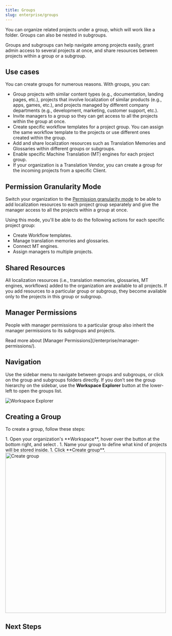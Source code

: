 ```yaml
---
title: Groups
slug: enterprise/groups
---
```



You can organize related projects under a group, which will work like a folder. Groups can also be nested in subgroups.

Groups and subgroups can help navigate among projects easily, grant admin access to several projects at once, and share resources between projects within a group or a subgroup.

## Use cases

You can create groups for numerous reasons. With groups, you can:

* Group projects with similar content types (e.g., documentation, landing pages, etc.), projects that involve localization of similar products (e.g., apps, games, etc.), and projects managed by different company departments (e.g., development, marketing, customer support, etc.).
* Invite managers to a group so they can get access to all the projects within the group at once.
* Create specific workflow templates for a project group. You can assign the same workflow template to the projects or use different ones created within the group.
* Add and share localization resources such as Translation Memories and Glossaries within different groups or subgroups.
* Enable specific Machine Translation (MT) engines for each project group.
* If your organization is a Translation Vendor, you can create a group for the incoming projects from a specific Client.

## Permission Granularity Mode

Switch your organization to the [Permission granularity mode](/enterprise/permissions-granularity-mode) to be able to add localization resources to each project group separately and give the manager access to all the projects within a group at once.

Using this mode, you'll be able to do the following actions for each specific project group:

* Create Workflow templates.
* Manage translation memories and glossaries.
* Connect MT engines.
* Assign managers to multiple projects.

## Shared Resources

All localization resources (i.e., translation memories, glossaries, MT engines, workflows) added to the organization are available to all projects. If you add resources to a particular group or subgroup, they become available only to the projects in this group or subgroup.

<CardGrid>
  <LinkCard
    title="Glossary"
    href="/enterprise/glossary"
  />
  <LinkCard
    title="Translation Memory"
    href="/enterprise/translation-memory"
  />
  <LinkCard
    title="Machine Translation"
    href="/enterprise/machine-translation"
  />
  <LinkCard
    title="Workflows"
    href="/enterprise/workflows"
  />
</CardGrid>

## Manager Permissions

People with manager permissions to a particular group also inherit the manager permissions to its subgroups and projects.

<ReadMore>
  Read more about [Manager Permissions](/enterprise/manager-permissions/).
</ReadMore>

## Navigation

Use the sidebar menu to navigate between groups and subgroups, or click on the group and subgroups folders directly. If you don’t see the group hierarchy on the sidebar, use the **Workspace Explorer** button at the lower-left to open the groups list.

<Image src={workspaceExplorer} alt="Workspace Explorer" />

## Creating a Group

To create a group, follow these steps:

<Steps>
  1. Open your organization's **Workspace**, hover over the <Icon name="mdi:plus" class="inline-icon" /> button at the bottom right, and select <Icon name="mdi:layers" class="inline-icon" />.
  1. Name your group to define what kind of projects will be stored inside.
  1. Click **Create group**. <Image src={createGroup} alt="Create group" width="500" />
</Steps>

## Next Steps

<CardGrid>
  <LinkCard
    title="Creating a Project"
    href="/enterprise/creating-project"
  />
  <LinkCard
    title="Inviting People"
    href="/enterprise/inviting-people"
  />
</CardGrid>